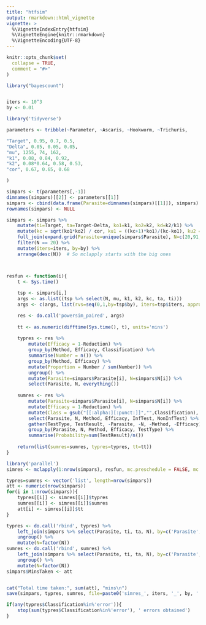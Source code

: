 ```yaml
---
title: "htfsim"
output: rmarkdown::html_vignette
vignette: >
  %\VignetteIndexEntry{htfsim}
  %\VignetteEngine{knitr::rmarkdown}
  %\VignetteEncoding{UTF-8}
---
```


```r
knitr::opts_chunk$set(
  collapse = TRUE,
  comment = "#>"
)
```

```r
library("bayescount")


iters <- 10^3
by <- 0.01

library('tidyverse')

parameters <- tribble(~Parameter, ~Ascaris, ~Hookworm, ~Trichuris,

"Target", 0.95, 0.7, 0.5,
"Delta", 0.05, 0.05, 0.05,
"mu", 1255, 74, 162,
"k1", 0.08, 0.84, 0.92,
"k2", 0.08*0.64, 0.58, 0.53,
"cor", 0.67, 0.65, 0.68

)

simpars <- t(parameters[,-1])
dimnames(simpars)[[2]] <- parameters[[1]]
simpars <- cbind(data.frame(Parasite=dimnames(simpars)[[1]]), simpars)
rownames(simpars) <- NULL

simpars <- simpars %>%
	mutate(ti=Target, ta=Target-Delta, ko1=k1, ko2=k2, kd=k2/k1) %>%
	mutate(kc = sqrt(ko1*ko2) / cor, ku1 = ((kc+1)*ko1)/(kc-ko1), ku2 = ((kc+1)*ko2)/(kc-ko2)) %>%
	full_join(expand.grid(Parasite=unique(simpars$Parasite), N=c(20,91,1000), stringsAsFactors=FALSE), by='Parasite') %>%
	filter(N == 20) %>%
	mutate(iters=iters, by=by) %>%
	arrange(desc(N))  # So mclapply starts with the big ones



resfun <- function(i){
	t <- Sys.time()	
	
	tsp <- simpars[i,]
	args <- as.list((tsp %>% select(N, mu, k1, k2, kc, ta, ti)))
	args <- c(args, list(rvs=seq(0,1,by=tsp$by), iters=tsp$iters, approx=1, priors=c(0,0), useml=TRUE, plot=FALSE))

	res <- do.call('powersim_paired', args)
	
	tt <- as.numeric(difftime(Sys.time(), t), units='mins')
	
	typres <- res %>%
		mutate(Efficacy = 1-Reduction) %>%
		group_by(Method, Efficacy, Classification) %>%
		summarise(Number = n()) %>%
		group_by(Method, Efficacy) %>%
		mutate(Proportion = Number / sum(Number)) %>%
		ungroup() %>%
		mutate(Parasite=simpars$Parasite[i], N=simpars$N[i]) %>%
		select(Parasite, N, everything())
	
	sumres <- res %>%
		mutate(Parasite=simpars$Parasite[i], N=simpars$N[i]) %>%
		mutate(Efficacy = 1-Reduction) %>%
		mutate(Class = gsub("[[:alpha:][:punct:]]","",Classification), Class = as.numeric(ifelse(Class=="",2,Class)), InfTest = Class %in% c('1','3'), NonInfTest = Class %in% c('3','4')) %>%
		select(Parasite, N, Method, Efficacy, InfTest, NonInfTest) %>%
		gather(TestType, TestResult, -Parasite, -N, -Method, -Efficacy) %>%
		group_by(Parasite, N, Method, Efficacy, TestType) %>% 
		summarise(Probability=sum(TestResult)/n())
	
	return(list(sumres=sumres, typres=typres, tt=tt))
}

library('parallel')
simres <- mclapply(1:nrow(simpars), resfun, mc.preschedule = FALSE, mc.cores = ((getOption("mc.cores", 2L) / 2) - 1))

typres=sumres <- vector('list', length=nrow(simpars))
att <- numeric(nrow(simpars))
for(i in 1:nrow(simpars)){
	typres[[i]] <- simres[[i]]$typres
	sumres[[i]] <- simres[[i]]$sumres
	att[i] <- simres[[i]]$tt
}

typres <- do.call('rbind', typres) %>%
	left_join(simpars %>% select(Parasite, ti, ta, N), by=c('Parasite','N')) %>%
	ungroup() %>%
	mutate(N=factor(N))
sumres <- do.call('rbind', sumres) %>%
	left_join(simpars %>% select(Parasite, ti, ta, N), by=c('Parasite','N')) %>%
	ungroup() %>%
	mutate(N=factor(N))
simpars$MinsTaken <- att


cat("Total time taken:", sum(att), "mins\n")
save(simpars, typres, sumres, file=paste0('simres_', iters, '_', by, '.Rdata'))

if(any(typres$Classification%in%'error')){
	stop(sum(typres$Classification%in%'error'), ' errors obtained')
}

```
